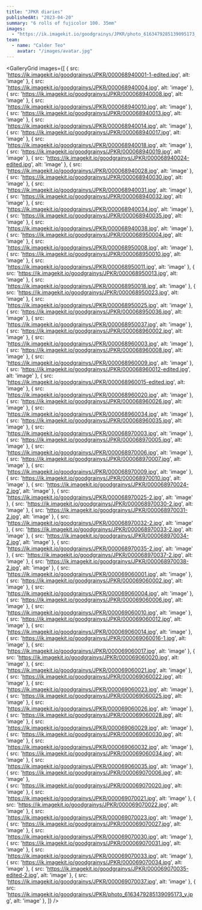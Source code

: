 ```yaml
---
title: "JPKR diaries"
publishedAt: "2023-04-20"
summary: "6 rolls of fujicolor 100. 35mm"
images:
  - "https://ik.imagekit.io/goodgrainys/JPKR/photo_6163479285139095173_y.jpg"
team:
  - name: "Calder Teo"
    avatar: "/images/avatar.jpg"
---
```



<GalleryGrid images={[
  { src: 'https://ik.imagekit.io/goodgrainys/JPKR/000068940001-1-edited.jpg', alt: 'image' },
  { src: 'https://ik.imagekit.io/goodgrainys/JPKR/000068940004.jpg', alt: 'image' },
  { src: 'https://ik.imagekit.io/goodgrainys/JPKR/000068940008.jpg', alt: 'image' },
  { src: 'https://ik.imagekit.io/goodgrainys/JPKR/000068940010.jpg', alt: 'image' },
  { src: 'https://ik.imagekit.io/goodgrainys/JPKR/000068940013.jpg', alt: 'image' },
  { src: 'https://ik.imagekit.io/goodgrainys/JPKR/000068940014.jpg', alt: 'image' },
  { src: 'https://ik.imagekit.io/goodgrainys/JPKR/000068940017.jpg', alt: 'image' },
  { src: 'https://ik.imagekit.io/goodgrainys/JPKR/000068940018.jpg', alt: 'image' },
  { src: 'https://ik.imagekit.io/goodgrainys/JPKR/000068940019.jpg', alt: 'image' },
  { src: 'https://ik.imagekit.io/goodgrainys/JPKR/000068940024-edited.jpg', alt: 'image' },
  { src: 'https://ik.imagekit.io/goodgrainys/JPKR/000068940028.jpg', alt: 'image' },
  { src: 'https://ik.imagekit.io/goodgrainys/JPKR/000068940030.jpg', alt: 'image' },
  { src: 'https://ik.imagekit.io/goodgrainys/JPKR/000068940031.jpg', alt: 'image' },
  { src: 'https://ik.imagekit.io/goodgrainys/JPKR/000068940032.jpg', alt: 'image' },
  { src: 'https://ik.imagekit.io/goodgrainys/JPKR/000068940034.jpg', alt: 'image' },
  { src: 'https://ik.imagekit.io/goodgrainys/JPKR/000068940035.jpg', alt: 'image' },
  { src: 'https://ik.imagekit.io/goodgrainys/JPKR/000068940038.jpg', alt: 'image' },
  { src: 'https://ik.imagekit.io/goodgrainys/JPKR/000068950004.jpg', alt: 'image' },
  { src: 'https://ik.imagekit.io/goodgrainys/JPKR/000068950008.jpg', alt: 'image' },
  { src: 'https://ik.imagekit.io/goodgrainys/JPKR/000068950010.jpg', alt: 'image' },
  { src: 'https://ik.imagekit.io/goodgrainys/JPKR/000068950011.jpg', alt: 'image' },
  { src: 'https://ik.imagekit.io/goodgrainys/JPKR/000068950013.jpg', alt: 'image' },
  { src: 'https://ik.imagekit.io/goodgrainys/JPKR/000068950018.jpg', alt: 'image' },
  { src: 'https://ik.imagekit.io/goodgrainys/JPKR/000068950023.jpg', alt: 'image' },
  { src: 'https://ik.imagekit.io/goodgrainys/JPKR/000068950025.jpg', alt: 'image' },
  { src: 'https://ik.imagekit.io/goodgrainys/JPKR/000068950036.jpg', alt: 'image' },
  { src: 'https://ik.imagekit.io/goodgrainys/JPKR/000068950037.jpg', alt: 'image' },
  { src: 'https://ik.imagekit.io/goodgrainys/JPKR/000068960002.jpg', alt: 'image' },
  { src: 'https://ik.imagekit.io/goodgrainys/JPKR/000068960003.jpg', alt: 'image' },
  { src: 'https://ik.imagekit.io/goodgrainys/JPKR/000068960008.jpg', alt: 'image' },
  { src: 'https://ik.imagekit.io/goodgrainys/JPKR/000068960009.jpg', alt: 'image' },
  { src: 'https://ik.imagekit.io/goodgrainys/JPKR/000068960012-edited.jpg', alt: 'image' },
  { src: 'https://ik.imagekit.io/goodgrainys/JPKR/000068960015-edited.jpg', alt: 'image' },
  { src: 'https://ik.imagekit.io/goodgrainys/JPKR/000068960020.jpg', alt: 'image' },
  { src: 'https://ik.imagekit.io/goodgrainys/JPKR/000068960026.jpg', alt: 'image' },
  { src: 'https://ik.imagekit.io/goodgrainys/JPKR/000068960034.jpg', alt: 'image' },
  { src: 'https://ik.imagekit.io/goodgrainys/JPKR/000068960035.jpg', alt: 'image' },
  { src: 'https://ik.imagekit.io/goodgrainys/JPKR/000068970003.jpg', alt: 'image' },
  { src: 'https://ik.imagekit.io/goodgrainys/JPKR/000068970005.jpg', alt: 'image' },
  { src: 'https://ik.imagekit.io/goodgrainys/JPKR/000068970006.jpg', alt: 'image' },
  { src: 'https://ik.imagekit.io/goodgrainys/JPKR/000068970007.jpg', alt: 'image' },
  { src: 'https://ik.imagekit.io/goodgrainys/JPKR/000068970009.jpg', alt: 'image' },
  { src: 'https://ik.imagekit.io/goodgrainys/JPKR/000068970010.jpg', alt: 'image' },
  { src: 'https://ik.imagekit.io/goodgrainys/JPKR/000068970024-2.jpg', alt: 'image' },
  { src: 'https://ik.imagekit.io/goodgrainys/JPKR/000068970025-2.jpg', alt: 'image' },
  { src: 'https://ik.imagekit.io/goodgrainys/JPKR/000068970030-2.jpg', alt: 'image' },
  { src: 'https://ik.imagekit.io/goodgrainys/JPKR/000068970031-2.jpg', alt: 'image' },
  { src: 'https://ik.imagekit.io/goodgrainys/JPKR/000068970032-2.jpg', alt: 'image' },
  { src: 'https://ik.imagekit.io/goodgrainys/JPKR/000068970033-2.jpg', alt: 'image' },
  { src: 'https://ik.imagekit.io/goodgrainys/JPKR/000068970034-2.jpg', alt: 'image' },
  { src: 'https://ik.imagekit.io/goodgrainys/JPKR/000068970035-2.jpg', alt: 'image' },
  { src: 'https://ik.imagekit.io/goodgrainys/JPKR/000068970037-2.jpg', alt: 'image' },
  { src: 'https://ik.imagekit.io/goodgrainys/JPKR/000068970038-2.jpg', alt: 'image' },
  { src: 'https://ik.imagekit.io/goodgrainys/JPKR/000069060001.jpg', alt: 'image' },
  { src: 'https://ik.imagekit.io/goodgrainys/JPKR/000069060002.jpg', alt: 'image' },
  { src: 'https://ik.imagekit.io/goodgrainys/JPKR/000069060004.jpg', alt: 'image' },
  { src: 'https://ik.imagekit.io/goodgrainys/JPKR/000069060006.jpg', alt: 'image' },
  { src: 'https://ik.imagekit.io/goodgrainys/JPKR/000069060010.jpg', alt: 'image' },
  { src: 'https://ik.imagekit.io/goodgrainys/JPKR/000069060012.jpg', alt: 'image' },
  { src: 'https://ik.imagekit.io/goodgrainys/JPKR/000069060014.jpg', alt: 'image' },
  { src: 'https://ik.imagekit.io/goodgrainys/JPKR/000069060016-1.jpg', alt: 'image' },
  { src: 'https://ik.imagekit.io/goodgrainys/JPKR/000069060017.jpg', alt: 'image' },
  { src: 'https://ik.imagekit.io/goodgrainys/JPKR/000069060020.jpg', alt: 'image' },
  { src: 'https://ik.imagekit.io/goodgrainys/JPKR/000069060021.jpg', alt: 'image' },
  { src: 'https://ik.imagekit.io/goodgrainys/JPKR/000069060022.jpg', alt: 'image' },
  { src: 'https://ik.imagekit.io/goodgrainys/JPKR/000069060023.jpg', alt: 'image' },
  { src: 'https://ik.imagekit.io/goodgrainys/JPKR/000069060025.jpg', alt: 'image' },
  { src: 'https://ik.imagekit.io/goodgrainys/JPKR/000069060026.jpg', alt: 'image' },
  { src: 'https://ik.imagekit.io/goodgrainys/JPKR/000069060028.jpg', alt: 'image' },
  { src: 'https://ik.imagekit.io/goodgrainys/JPKR/000069060029.jpg', alt: 'image' },
  { src: 'https://ik.imagekit.io/goodgrainys/JPKR/000069060030.jpg', alt: 'image' },
  { src: 'https://ik.imagekit.io/goodgrainys/JPKR/000069060032.jpg', alt: 'image' },
  { src: 'https://ik.imagekit.io/goodgrainys/JPKR/000069060034.jpg', alt: 'image' },
  { src: 'https://ik.imagekit.io/goodgrainys/JPKR/000069060035.jpg', alt: 'image' },
  { src: 'https://ik.imagekit.io/goodgrainys/JPKR/000069070006.jpg', alt: 'image' },  
  { src: 'https://ik.imagekit.io/goodgrainys/JPKR/000069070020.jpg', alt: 'image' },
  { src: 'https://ik.imagekit.io/goodgrainys/JPKR/000069070021.jpg', alt: 'image' },
  { src: 'https://ik.imagekit.io/goodgrainys/JPKR/000069070022.jpg', alt: 'image' },
  { src: 'https://ik.imagekit.io/goodgrainys/JPKR/000069070023.jpg', alt: 'image' },
  { src: 'https://ik.imagekit.io/goodgrainys/JPKR/000069070027.jpg', alt: 'image' },
  { src: 'https://ik.imagekit.io/goodgrainys/JPKR/000069070030.jpg', alt: 'image' },
  { src: 'https://ik.imagekit.io/goodgrainys/JPKR/000069070031.jpg', alt: 'image' },
  { src: 'https://ik.imagekit.io/goodgrainys/JPKR/000069070033.jpg', alt: 'image' },
  { src: 'https://ik.imagekit.io/goodgrainys/JPKR/000069070034.jpg', alt: 'image' },
  { src: 'https://ik.imagekit.io/goodgrainys/JPKR/000069070035-edited-2.jpg', alt: 'image' },
  { src: 'https://ik.imagekit.io/goodgrainys/JPKR/000069070037.jpg', alt: 'image' },
  { src: 'https://ik.imagekit.io/goodgrainys/JPKR/photo_6163479285139095173_y.jpg', alt: 'image' },
]} />


